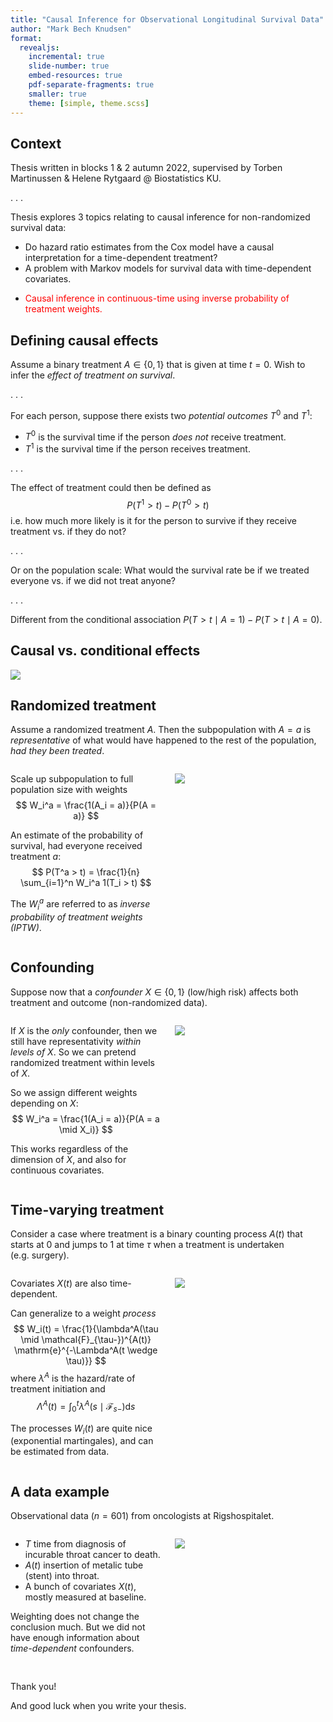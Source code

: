 ```yaml
---
title: "Causal Inference for Observational Longitudinal Survival Data"
author: "Mark Bech Knudsen"
format: 
  revealjs:
    incremental: true
    slide-number: true
    embed-resources: true
    pdf-separate-fragments: true
    smaller: true
    theme: [simple, theme.scss]
---
```


## Context

Thesis written in blocks 1 & 2 autumn 2022, supervised by Torben Martinussen & Helene Rytgaard @ Biostatistics KU.

. . .

Thesis explores 3 topics relating to causal inference for non-randomized survival data:

- Do hazard ratio estimates from the Cox model have a causal interpretation for a time-dependent treatment?
- A problem with Markov models for survival data with time-dependent covariates.
- <p style="color:red;">Causal inference in continuous-time using inverse probability of treatment weights.</p>

## Defining causal effects

Assume a binary treatment $A \in \{0, 1\}$ that is given at time $t = 0$. Wish to infer the *effect of treatment on survival*.

. . .

For each person, suppose there exists two *potential outcomes* $T^0$ and $T^1$:

- $T^0$ is the survival time if the person *does not* receive treatment.
- $T^1$ is the survival time if the person receives treatment.

. . .

The effect of treatment could then be defined as
$$
P(T^1 > t) - P(T^0 > t)
$$
i.e. how much more likely is it for the person to survive if they receive treatment vs. if they do not?

. . .

Or on the population scale: What would the survival rate be if we treated everyone vs. if we did not treat anyone?

. . .

Different from the conditional association $P(T > t \mid A = 1) - P(T > t \mid A = 0)$.

## Causal vs. conditional effects

![](YSD_causation_association.png){fig-align="center"}

## Randomized treatment

Assume a randomized treatment $A$. Then the subpopulation with $A = a$ is *representative* of what would have happened to the rest of the population, *had they been treated*.

:::: {.columns}

::: {.column width="50%"}

::: {.fragment fragment-index=1}

Scale up subpopulation to full population size with weights
$$
W_i^a = \frac{1(A_i = a)}{P(A = a)}
$$

:::

::: {.fragment fragment-index=3}

An estimate of the probability of survival, had everyone received treatment $a$:
$$
P(T^a > t) = \frac{1}{n} \sum_{i=1}^n W_i^a 1(T_i > t)
$$

:::

::: {.fragment fragment-index=4}

The $W_i^a$ are referred to as *inverse probability of treatment weights (IPTW)*.

:::

:::

::: {.column width="50%" .fragment fragment-index=2}

![](YSD_IPW_RCT.png){fig-align="center"}

:::

::::

## Confounding

Suppose now that a *confounder* $X \in \{0, 1\}$ (low/high risk) affects both treatment and outcome (non-randomized data).

:::: {.columns}

::: {.column width="50%"}

::: {.fragment fragment-index=1}

If $X$ is the *only* confounder, then we still have representativity *within levels of $X$*. So we can pretend randomized treatment within levels of $X$.

:::

::: {.fragment fragment-index=3}

So we assign different weights depending on $X$:
$$
W_i^a = \frac{1(A_i = a)}{P(A = a \mid X_i)}
$$

::: {.fragment fragment-index=4}

This works regardless of the dimension of $X$, and also for continuous covariates.

:::

:::

:::

::: {.column width="50%"}

::: {.fragment fragment-index=2}

![](YSD_confounding.png){fig-align="center"}

:::

:::

::::

## Time-varying treatment

Consider a case where treatment is a binary counting process $A(t)$ that starts at 0 and jumps to 1 at time $\tau$ when a treatment is undertaken (e.g. surgery).

:::: {.columns}

::: {.column width="50%"}

::: {.fragment fragment-index=1}

Covariates $X(t)$ are also time-dependent.

:::

::: {.fragment fragment-index=2}

Can generalize to a weight *process*
$$
W_i(t) = \frac{1}{\lambda^A(\tau \mid \mathcal{F}_{\tau-})^{A(t)} \mathrm{e}^{-\Lambda^A(t \wedge \tau)}}
$$
where $\lambda^A$ is the hazard/rate of treatment initiation and 
$$
\Lambda^A(t) = \int_0^t \lambda^A(s \mid \mathcal{F}_{s-}) \mathrm{d} s
$$

:::

::: {.fragment fragment-index=3}

The processes $W_i(t)$ are quite nice (exponential martingales), and can be estimated from data.

:::

:::

::: {.column width="50%"}

::: {.fragment fragment-index=4}

![](weights_example.png)

:::

:::

::::

## A data example

Observational data ($n = 601$) from oncologists at Rigshospitalet.

:::: {.columns}

::: {.column width="50%" .fragment fragment-index=1}

::: {.nonincremental}

- $T$ time from diagnosis of incurable throat cancer to death.
- $A(t)$ insertion of metalic tube (stent) into throat.
- A bunch of covariates $X(t)$, mostly measured at baseline.

::: 

::: {.fragment fragment-index=3}

Weighting does not change the conclusion much. But we did not have enough information about *time-dependent* confounders.

:::

:::

::: {.column width="50%" .fragment fragment-index=2}

![](KM_example.png)

:::

::::

## {.center}

::: {.r-fit-text}
Thank you!
:::

::: {.r-fit-text}
And good luck when you write your thesis.
:::